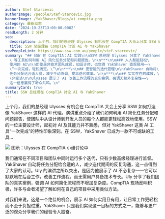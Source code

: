 ```yaml
---
author: Stef Starcevic
authorImage: /people/Stef-Starcevic.jpg
bannerImage: /YakShaver/Blogs/ai_comptia.png
category: 最新动态
date: '2024-10-23T13:00:00.000Z'
readLength: 2 分钟
seo:
  description: 上个月，我们的总经理 Ulysses 有机会在 CompTIA 大会上分享 SSW 如何打造像 YakShaver 这样的 AI 代理。
  title: SSW 总经理在 CompTIA 讨论 AI 与 YakShaver
sswPeopleLink: https://www.ssw.com.au/people/stef-starcevic/
summary: "## SSW 在 CompTIA：AI 实践\n\nSSW 总经理 Ulysses 分享了 YakShaver\
  \ 等工具如何利用 AI 简化任务分配和问题报告。\n\n***\n\n### 人人都能轻松\
  使用的 AI\n\n即使是非技术团队成员，如设计师，也觉得 YakShaver 直观易用——\
  \“一次完成，轻松搞定。\”\n\n***\n\n## 更智能的迭代管理\n\nYakShaver 自动将\
  任务分配给合适人员，减少手动协调，提高迭代效率。\n\n***\n\n## 实实在在的成效，\
  \非空谈\n\nUlysses 展示了 AI 改善工作流程的真实案例，强调无额外复杂性——\
  这一信息赢得了听众共鸣。\n"
summaryCard: true
title: SSW 总经理在 CompTIA 讨论 AI 与 YakShaver
---
```

上个月，我们的总经理 Ulysses 有机会在 CompTIA 大会上分享 SSW 如何打造像 YakShaver 这样的 AI 代理。演讲重点介绍了我们如何利用 AI 简化任务分配和问题报告，使团队中从设计师到开发人员的每个人都能更轻松高效地使用。SSW 的一位主要设计师，起初对 AI 及其能力并不熟悉，但对 YakShaver 这类 AI 工具“一次完成”的特性印象深刻。在 SSW，YakShaver 已成为一款不可或缺的工具...

![](/zh/YakShaver/Blogs/ai_comptia.png)
图示：Ulysses 在 CompTIA 小组讨论中

我们通常在不同项目和团队中同时运行多个迭代，只有少数高级经理进行监督。YakShaver 自动将任务分配给合适的人，减少迭代期间的反复沟通，这一点得到了大家的认可。Uly 的演讲之所以突出，是因为他展示了 AI 不必复杂——它可以默默地在后台工作，改善工作流程，而无需用户具备技术专长。Uly 分享了我们团队的真实案例，强调 AI 如何简化流程而不增加复杂度。CompTIA 现场反响积极，许多与会者渴望了解如何在自己的项目中采用类似方法。

对我们来说，这是一个绝佳的机会，展示 AI 如何实用且有用，让日常工作更轻松而不至于负担过重。YakShaver 只是我们实现这一目标的方式之一，能够与更广泛的观众分享我们的经验令人振奋。